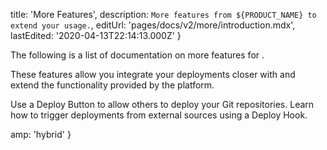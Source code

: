 
  title: 'More Features',
  description: `More features from ${PRODUCT_NAME} to extend your usage.`,
  editUrl: 'pages/docs/v2/more/introduction.mdx',
  lastEdited: '2020-04-13T22:14:13.000Z'
}

The following is a list of documentation on more features for <ProductName />.

These features allow you integrate your deployments closer with <ProductName /> and extend the functionality provided by the platform.

<Card title="Deploy Button" href="/docs/v2/more/deploy-button">
  Use a Deploy Button to allow others to deploy your Git repositories.
</Card>

<Card title="Deploy Hooks" href="/docs/v2/more/deploy-hooks">
  Learn how to trigger deployments from external sources using a Deploy Hook.
</Card>


  amp: 'hybrid'
}
